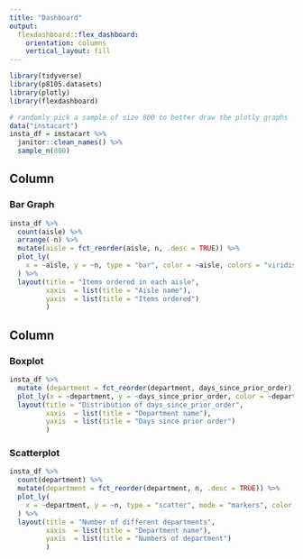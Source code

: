 ```yaml
---
title: "Dashboard"
output: 
  flexdashboard::flex_dashboard:
    orientation: columns
    vertical_layout: fill
---
```


```r
library(tidyverse)
library(p8105.datasets)
library(plotly)
library(flexdashboard)
```

```r
# randomly pick a sample of size 800 to better draw the plotly graphs
data("instacart")
insta_df = instacart %>% 
  janitor::clean_names() %>% 
  sample_n(800)
```

Column {data-width=650}
-----------------------------------------------------------------------

### Bar Graph

```r
insta_df %>% 
  count(aisle) %>% 
  arrange(-n) %>% 
  mutate(aisle = fct_reorder(aisle, n, .desc = TRUE)) %>% 
  plot_ly(
    x = ~aisle, y = ~n, type = "bar", color = ~aisle, colors = "viridis"
  ) %>% 
  layout(title = "Items ordered in each aisle",
         xaxis  = list(title = "Aisle name"),
         yaxis  = list(title = "Items ordered")
         )
```

Column {data-width=350}
-----------------------------------------------------------------------

### Boxplot

```r
insta_df %>% 
  mutate (department = fct_reorder(department, days_since_prior_order)) %>% 
  plot_ly(x = ~department, y = ~days_since_prior_order, color = ~department, colors = "viridis", type = "box")%>% 
  layout(title = "Distribution of days_since_prior_order",
         xaxis  = list(title = "Department name"),
         yaxis  = list(title = "Days since prior order")
         )
```

### Scatterplot

```r
insta_df %>% 
  count(department) %>% 
  mutate(department = fct_reorder(department, n, .desc = TRUE)) %>% 
  plot_ly(
    x = ~department, y = ~n, type = "scatter", mode = "markers", color = ~department, colors = "viridis"
  ) %>% 
  layout(title = "Number of different departments",
         xaxis  = list(title = "Department name"),
         yaxis  = list(title = "Numbers of department")
         )
```

